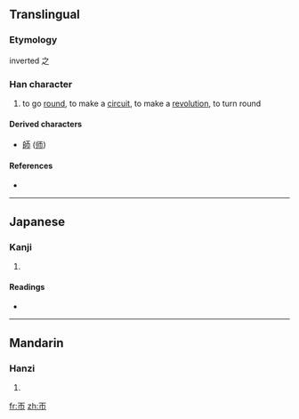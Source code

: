 {{also|匝|市}}
==Translingual==

===Etymology===
inverted 之

===Han character===
{{Han char|rn=50|rad=巾|as=01|sn=4|four=|canj=一中月 (MLB)}}

# to go [[round]], to make a [[circuit]], to make a [[revolution]], to turn round

====Derived characters====
* [[師]] ([[师]])

====References====
* {{Han ref|kx=0328.020|dkj=08773|dj=0632.110|hdz=10728.010|uh=5E00|ud=24064}}

----

==Japanese==

===Kanji===
{{ja-kanji|grade=|rs=巾01}}

# {{defn|Japanese|sort=巾01}}

====Readings====
* {{ja-readings|on=[[そう]] (sō)|kun=[[めぐる]] (meguru), [[めぐらす]] (megurasu), [[めぐり]] (meguri)}}

----

==Mandarin==

===Hanzi===
{{cmn-hanzi|pin=[[zā]] ([[za1]])|wg=tsa<sup>1</sup>}}

# {{defn|Mandarin|sort=巾01}}

[[fr:帀]]
[[zh:帀]]